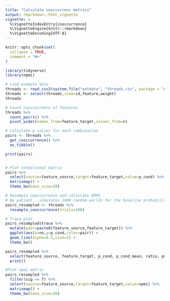 ```yaml
---
title: "Calculate cooccurrenc metrics"
output: rmarkdown::html_vignette
vignette: >
  %\VignetteIndexEntry{cooccurrence}
  %\VignetteEngine{knitr::rmarkdown}
  %\VignetteEncoding{UTF-8}
---
```


```r
knitr::opts_chunk$set(
  collapse = TRUE,
  comment = "#>"
)
```


```r
library(tidyverse)
library(npmi)

# Load example data
threads <- read_csv2(system.file("extdata", "threads.csv", package = "npmi"))
threads <- select(threads,item=id,feature,weight)
threads

```

```r

# Count cooccurrence of features
threads %>%
  count_pairs() %>% 
  pivot_wider(names_from=feature_target,values_from=n)

```

```r

# Calculate p values for each combination
pairs <- threads %>% 
  get_cooccurrence() %>% 
  as_tibble()

print(pairs)


# Plot conditional matrix
pairs %>% 
  select(source=feature_source,target=feature_target,value=p_cond) %>% 
  matrixmap() +
  theme_bw(base_size=20)

```

```r
# Resample cooccurrence and calculate NPMI
# Be patient...simulates 1000 random worlds for the baseline probability
pairs_resampled <- threads %>%
  resample_cooccurrence(trials=100)

```
```r
# Trace plot
pairs_resampled$trace %>% 
  mutate(pair=paste0(feature_source,feature_target)) %>% 
  ggplot(aes(x=no,y=p_cond,color=pair)) +
  geom_line(alpha=0.5,size=1) +
  theme_bw()

```


```r
pairs_resampled %>% 
  select(feature_source, feature_target, p_cond, p_cond_mean, ratio, pmi,npmi, sig) %>% 
  print()

#Plot npmi matrix
pairs_resampled %>% 
  filter(sig == T) %>% 
  select(source=feature_source,target=feature_target,value=npmi) %>% 
  matrixmap() +
  theme_bw(base_size=20)


```
